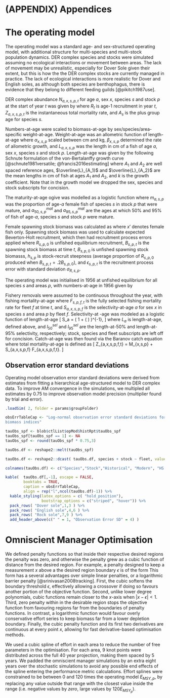\clearpage
\setcounter{table}{0}
\setcounter{figure}{0}

# (APPENDIX) Appendices {-}

# The operating model

The operating model was a standard age- and sex-structured 
operating model, with additional structure for multi-species 
and multi-stock population dynamics. DER complex species and 
stocks were simulated assuming no ecological interactions or 
movement between areas. The lack of movement may be unrealistic, 
especially for Dover Sole given their extent, but this is how 
the the DER complex stocks are currently managed in practice. 
The lack of ecological interactions is more realistic for Dover 
and English soles, as although both species are benthophagus, 
there is evidence that they belong to different feeding guilds
[@pikitch1987use].

DER complex abundance $N_{a,x,s,p,t}$ for age $a$, sex $x$, 
species $s$ and stock $p$ at the start of year $t$ was
given by 
\begin{equation*}
N_{a,x,s,p,t} = \left \{ \begin{array} {ll}
                          0.5 R_{s,p,t}  & a = 1, \\
                          N_{a-1,x,s,p,t-1} \cdot e^{-Z_{a-1,x,s,p,t-1}} & 1 < a < A, \\
                          N_{a-1,x,s,p,t-1} \cdot e^{-Z_{a-1,x,s,p,t-1}} + N_{a,x,s,p,t-1}\cdot e^{-Z_{a,x,s,p,t-1}} & a = A_s,
                          \end{array}
                \right.
\end{equation*}
where $R_t$ is age-1 recruitment in year $t$, $Z_{a,x,s,p,t}$
is the instantaneous total mortality rate, and $A_s$ is the plus
group age for species $s$.

Numbers-at-age were scaled to biomass-at-age by sex/species/area-
specific weight-at-age. Weight-at-age was an allometric function
of length-at-age
\begin{equation*}
w_{a,x,s,p} = \alpha_{x,s,p} \cdot L_{a,x,s,p}^{\beta_{x,s,p}}
\end{equation*}
where $\alpha_{x,s,p}$ scaled between cm and kg, $\beta_{x,s,p}$
determined the rate of allometric growth, and $L_{a,x,s,p}$ was
the length in cm of a fish of age $a$, sex $x$, species $s$ and 
stock $p$. Length-at-age was given by the following Schnute 
formulation of the von-Bertalanffy growth curve [@schnute1981versatile; 
@francis2016estimating] 
\begin{equation*}
L_{a} = \overline{L}_{A_1} - (\overline{L}_{A_2} - \overline{L}_{A_1}) \cdot 
            \left( \frac{e^{-k A_1} - e^{-k a} )} {e^{-k A_1} - e^{-k A_2} } \right) 
\end{equation*}
where $A_1$ and $A_2$ are well spaced reference ages, 
$\overline{L}_{A_1}$ and $\overline{L}_{A_2}$ are the mean lengths
in cm of fish at ages $A_1$ and $A_2$, and $k$ is the 
growth coefficient. Note that in the growth model we dropped the sex, 
species and stock subscripts for concision.

The maturity-at-age ogive was modelled as a logistic function
\begin{equation*}
m_{a,s,p} = \left( 1 + e^{-\frac{\ln 19 (a - a_{50,s,p}^{mat})}{a_{95,s,p}^{mat} - a_{50,x,s,p}^{mat}}}\right)^{-1},
\end{equation*}
where $m_{a,s,p}$ was the proportion of age-$a$ female fish 
of species $s$ in stock $p$ that were mature, and $a_{50,s,p}^{mat}$ 
and $a_{95,s,p}^{mat}$ are the ages at which 50\% and 95\% of fish 
of age-$a$, species $s$ and stock $p$ were mature.

Female spawning stock biomass was calculated as
\begin{equation*}
B_{s,p,t} = \sum_{a} N_{a,x',s,p,t} m_{a,s,p} w_{a,x',s,p},
\end{equation*}
where $x'$ denotes female fish only. Spawning stock biomass
was used to calculate expected Beverton-Holt recruitment, which
then had recruitment process errors applied
\begin{equation*}
R_{s,p,t+1} = \frac{R_{s,p,0} \cdot 4h_{s,p} \cdot B_{s,p,t} }
                    { B_{s,p,0} \cdot (1 - h_{s,p} ) + (5h_{s,p} - 1) \cdot B_{s,p,t}  }
                    \cdot e^{\epsilon_{s,p,t+1} - 0.5\sigma_{R,s,p}^2},
\end{equation*}
where $R_{s,p,0}$ is unfished equilibrium recruitment, $B_{s,p,t}$
is the spawning stock biomass at time $t$, $B_{s,p,0}$ is unfished spawning
stock biomasss, $h_{s,p}$ is stock-recruit steepness (average proportion
of $R_{s,p,0}$ produced when $B_{s,p,t} = .2B_{s,p,0}$), and
$\epsilon_{s,p,t}$ is the recruitment process error with standard 
deviation $\sigma_{R,s,p}$.

The operating model was initialised in 1956 at unfished equilibrium
for all species $s$ and areas $p$, with numbers-at-age in 1956
given by
\begin{equation*}
N_{a,x,s,p,1956} = \left \{ \begin{array} {ll}
                          0.5 R_{s,p,0}  & a = 1, \\
                          N_{a-1,x,s,p,1956} \cdot e^{-M_{x,s,p}} & 1 < a < A, \\
                          N_{a-1,x,s,p,1956} \cdot \frac{e^{-M_{x,s,p}}}{1 - e^{-M_{x,s,p}}} & a = A,
                          \end{array}
                \right.
\end{equation*}

Fishery removals were assumed to be continuous throughout the year, 
with fishing mortality-at-age
\begin{equation*}
F_{a,x,s,p,f,t} = S_{a,x,s,p,f} \cdot F_{s,p,f,t},
\end{equation*}
where $F_{s,p,f,t}$ is the fully selected fishing mortality rate for
fleet $f$ at time $t$, and $S_{a,x,s,p,f}$ is the selectivity-at-age
$a$ for sex $x$ in species $s$ and area $p$ by fleet $f$. Selectivity-at
-age was modeled as a logistic function of length-at-age
\[
S_a = \left( 1 + \exp \left( \frac{-\ln 19 (L_a - l^{sel}_{50})}{l^{sel}_{95} - l^{sel}_{50}}  \right)   \right)^{-1},
\]
where $L_a$ is length-at-age, defined above, and $l^{sel}_{50}$
and $l^{sel}_{95}$ are the length-at-50\% and length-at-95\% selectivity,
respectively; stock, species and fleet subscripts are left off for concision.
Catch-at-age was then found via the Baranov catch equation
\begin{equation*}
C_{a,x,s,p,f,t} = (1 - e^{-Z_{a,x,s,p,f,t}}) \cdot N_{a,x,s,p,t} w_{a,x,s,p} \frac{F_{a,x,s,p,f,t}}{Z_{a,x,s,p,f,t}},
\end{equation*}
where total mortality-at-age is defined as
\[
Z_{a,x,s,p,f,t} = M_{x,s,p} + S_{a,x,s,p,f} \cdot F_{a,x,s,p,f,t}.
\]

## Observation error standard deviations

Operating model observation error standard deviations were derived
from estimates from fitting a hierarchical age-structured model to 
DER complex data. To improve AM convergence in the simulations, we 
multipled all estimates by $0.75$ to improve observation model 
precision (multiplier found by trial and error).


```r
.loadSim( 2, folder = params$groupFolder)

obsErrTableCap <- "Log-normal observation error standard deviations for all DER complex
biomass indices"

```

```r
tauObs_spf <- blob$ctlList$opMod$histRpt$tauObs_spf
tauObs_spf[tauObs_spf == 1] <- NA
tauObs_spf <- round(tauObs_spf * 0.75,3)

tauObs.df <- reshape2::melt(tauObs_spf)

tauObs.df <- reshape2::dcast( tauObs.df, species + stock ~ fleet, value.var = "value")

colnames(tauObs.df) <- c("Species","Stock","Historical", "Modern", "HS Ass.", "Syn")

kable(  tauObs.df[,-1], escape = FALSE,
        booktabs = TRUE,
        caption = obsErrTableCap,
        align = rep("l",ncol(tauObs.df)-1)) %>%
  kable_styling(latex_options = c( "hold_position"),
                bootstrap_options = c("striped", "hover")) %>%
  pack_rows( "Dover sole",1,3 ) %>%
  pack_rows( "English sole",4,6 ) %>%
  pack_rows( "Rock sole",7,9 ) %>%
  add_header_above(c(" " = 1, "Observation Error SD" = 4) )

```

\clearpage
# Omniscient Manager Optimisation

We defined penalty functions so that inside their respective 
desired regions the penalty was zero, and otherwise the penalty grew 
as a cubic function of distance from the desired region. For example, 
a penalty designed to keep a measurement $x$ above a the desired 
region boundary $\epsilon$ is of the form
\begin{equation}
\mathcal{P}(x , \epsilon) = \left\{
  \begin{array}{ll}
    0 & x \geq \epsilon, \\
    |x - \epsilon|^3 & x < epsilon. \\
  \end{array} \right. 
\end{equation}
This form has a several advantages over simple linear penalties, 
or a logarithmic barrier penalty [@srinivasan2008tracking]. First, 
the cubic softens the boundary threshold $\epsilon$, effectively
allowing a crossover if doing so favours another portion of the 
objective function. Second, unlike lower degree polynomials, cubic
functions remain closer to the $x$-axis when $|x-\epsilon| < 1$. 
Third, zero penalty within in the desirable region stops
the objective function from favouring regions far from the boundaries 
of penalty functions. In contrast, a logarithmic function would 
favour overly conservative effort series to keep biomass far from 
a lower depletion boundary. Finally, the cubic penalty function and its 
first two derivatives are continuous at every point $x$, allowing for
fast derivative-based optimisation methods.

We used a cubic spline of effort in each area to reduce
the number of free parameters in the optimisation. For each
area, 9 knot points were distributed across the full 40 year
projection, making them spaced by 5 years. We padded
the omniscient manager simulations by an extra eight
years over the stochastic simulations to avoid any
possible end effects of the spline entering the 
performance metric calculations. Effort splines
were constrained to be between 0 and 120 times the
operating model $E_{MSY,p}$, by replacing any value 
outside that range with the closest
value inside the range (i.e. negative values by *zero*,
large values by $120 E_{MSY_p}$).

\clearpage

